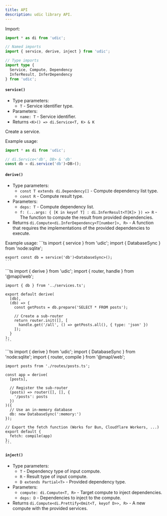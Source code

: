 ```yaml
---
title: API
description: udic library API.
---
```



Import:
```ts
import * as di from 'udic';

// Named imports
import { service, derive, inject } from 'udic';

// Type imports
import type {
  Service, Compute, Dependency
  InferResult, InferDependency
} from 'udic';
```

#### `service()`
- Type parameters:
  + `T` - Service identifier type.
- Parameters:
  + `name: T` - Service identifier.
- Returns `<K>() => di.Service<T, K> & K`

Create a service.

Example usage:
```ts
import * as di from 'udic';

// di.Service<'db', DB> & 'db'
const db = di.service('db')<DB>();
```

#### `derive()`
- Type parameters:
  + `const T extends di.Dependency[]` - Compute dependency list type.
  + `const R` - Compute result type.
- Parameters:
  + `deps: T` - Compute dependency list.
  + `f: (...args: { [K in keyof T] : di.InferResult<T[K]> }) => R` - The function to compute the result from provided dependencies.
- Returns `di.Compute<di.InferDependency<T[number]>, R>` - A function that requires the implementations of the provided dependencies to execute.

Example usage:
<Tabs>
  <TabItem label="services.ts" icon="seti:typescript">
    ```ts
    import { service } from 'udic';
    import { DatabaseSync } from 'node:sqlite';

    export const db = service('db')<DatabaseSync>();
    ```
  </TabItem>
  <TabItem label="routes/posts.ts" icon="seti:typescript">
    ```ts
    import { derive } from 'udic';
    import { router, handle } from '@mapl/web';

    import { db } from '../services.ts';

    export default derive(
      [db],
      (db) => {
        const getPosts = db.prepare('SELECT * FROM posts');

        // Create a sub-router
        return router.init([], [
          handle.get('/all', () => getPosts.all(), { type: 'json' })
        ]);
      }
    );
    ```
  </TabItem>
  <TabItem label="server.ts" icon="seti:typescript">
    ```ts
    import { derive } from 'udic';
    import { DatabaseSync } from 'node:sqlite';
    import { router, compile } from '@mapl/web';

    import posts from './routes/posts.ts';

    const app = derive(
      [posts],

      // Register the sub-router
      (posts) => router([], [], {
        '/posts': posts
      })
    )({
      // Use an in-memory database
      db: new DatabaseSync(':memory:')
    });

    // Export the fetch function (Works for Bun, Cloudflare Workers, ...)
    export default {
      fetch: compile(app)
    };
    ```
  </TabItem>
</Tabs>

#### `inject()`
- Type parameters:
  + `T` - Dependency type of input compute.
  + `R` - Result type of input compute.
  + `D extends Partial<T>` - Provided dependency type.
- Parameters:
  + `compute: di.Compute<T, R>` - Target compute to inject dependencies.
  + `deps: D` - Dependencies to inject to the compute.
- Returns `di.Compute<di.Prettify<Omit<T, keyof D>>, R>` - A new compute with the provided services.

